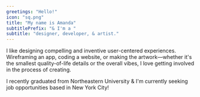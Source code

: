 ```yaml
---
greetings: "Hello!"
icon: "sq.png"
title: "My name is Amanda"
subtitlePrefix: "& I'm a "
subtitle: "designer, developer, & artist."
---
```


I like designing compelling and inventive user-centered experiences. Wireframing an app, coding a website, or making the artwork—whether it's the smallest quality-of-life details or the overall vibes, I love getting involved in the process of creating.

I recently graduated from Northeastern University & I'm currently seeking job opportunities based in New York City!